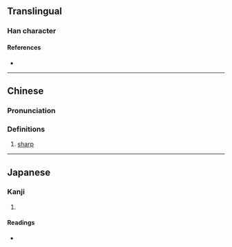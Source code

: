 {{character info}}
==Translingual==

===Han character===
{{Han char|rn=46|rad=山|as=03|sn=6|four=27720|canj=USHI,XUSHI|ids=⿰山刃}}

====References====
* {{Han ref|kx=0307.190|dkj=07894|hdz=10762.040|uh=5C7B|ud=23675|bh=C9D8|bd=51672}}

----

==Chinese==
{{zh-forms}}

===Pronunciation===
{{zh-pron
|m=rèn
|c=jan6
|h=gd=yin4
|mc=y
|oc=y
|cat=
}}

===Definitions===
{{zh-hanzi}}

# {{lb|zh|Cantonese}} [[sharp]]

----

==Japanese==

===Kanji===
{{ja-kanji|grade=|rs=山03}}

# {{rfdef|ja|sort=山03}}

====Readings====
* {{ja-readings|on=[[じん]] (jin), [[にん]] (nin)|kun=}}